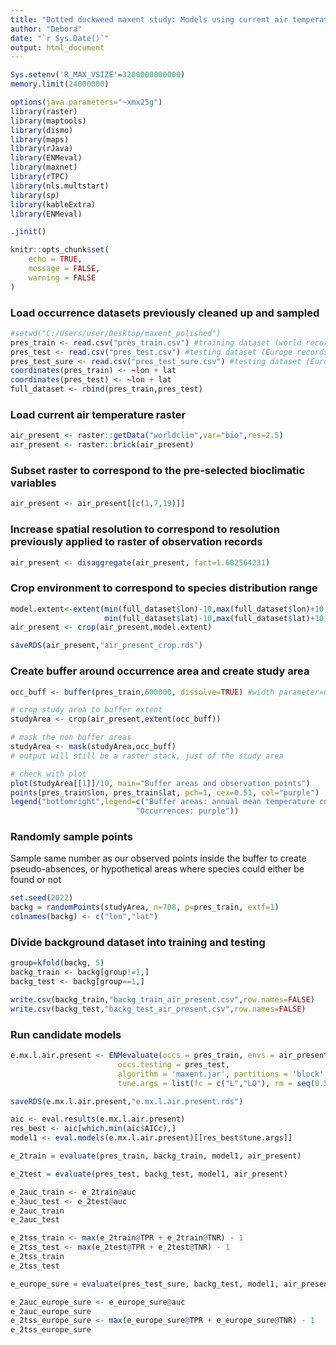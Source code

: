 ---
title: "Dotted duckweed maxent study: Models using current air temperatures (rmd file #3)"
author: "Debora"
date: "`r Sys.Date()`"
output: html_document
---

```{r setup, include=FALSE}
Sys.setenv('R_MAX_VSIZE'=3200000000000)
memory.limit(24000000)

options(java.parameters="~xmx25g")
library(raster)
library(maptools)
library(dismo)
library(maps)
library(rJava)
library(ENMeval)
library(maxnet)
library(rTPC)
library(nls.multstart)
library(sp)
library(kableExtra)
library(ENMeval)

.jinit()

knitr::opts_chunk$set(
	echo = TRUE,
	message = FALSE,
	warning = FALSE
)
```

### Load occurrence datasets previously cleaned up and sampled
```{r include=FALSE}
#setwd("C:/Users/user/Desktop/maxent_polished")
pres_train <- read.csv("pres_train.csv") #training dataset (world records)
pres_test <- read.csv("pres_test.csv") #testing dataset (Europe records: exact and inexact coordinates)
pres_test_sure <- read.csv("pres_test_sure.csv") #testing dataset (Europe records: exact locations only)
coordinates(pres_train) <- ~lon + lat
coordinates(pres_test) <- ~lon + lat
full_dataset <- rbind(pres_train,pres_test)
```

### Load current air temperature raster
```{r echo=TRUE, message=FALSE, warning=FALSE}
air_present <- raster::getData("worldclim",var="bio",res=2.5)
air_present <- raster::brick(air_present)
```

### Subset raster to correspond to the pre-selected bioclimatic variables
```{r}
air_present <- air_present[[c(1,7,19)]]
```

### Increase spatial resolution to correspond to resolution previously applied to raster of observation records
```{r}
air_present <- disaggregate(air_present, fact=1.602564231)
```

### Crop environment to correspond to species distribution range
```{r message=FALSE, warning=FALSE}
model.extent<-extent(min(full_dataset$lon)-10,max(full_dataset$lon)+10,
                     min(full_dataset$lat)-10,max(full_dataset$lat)+10)
air_present <- crop(air_present,model.extent)

saveRDS(air_present,"air_present_crop.rds")
```

### Create buffer around occurrence area and create study area 
```{r echo=TRUE, message=FALSE, warning=FALSE}
occ_buff <- buffer(pres_train,600000, dissolve=TRUE) #width parameter=600000m = 600km

# crop study area to buffer extent
studyArea <- crop(air_present,extent(occ_buff))  

# mask the non buffer areas
studyArea <- mask(studyArea,occ_buff)
# output will still be a raster stack, just of the study area

# check with plot
plot(studyArea[[1]]/10, main="Buffer areas and observation points") 
points(pres_train$lon, pres_train$lat, pch=1, cex=0.51, col="purple")
legend("bottomright",legend=c("Buffer areas: annual mean temperature coloring", 
                            "Occurrences: purple"))
```

### Randomly sample points 
Sample same number as our observed points inside the buffer to create pseudo-absences, or hypothetical areas where species could either be found or not
```{r echo=TRUE, message=FALSE, warning=FALSE}
set.seed(2022)
backg = randomPoints(studyArea, n=708, p=pres_train, extf=1)
colnames(backg) <- c("lon","lat")
```

### Divide background dataset into training and testing
```{r echo=TRUE, message=FALSE, warning=FALSE}
group=kfold(backg, 5)
backg_train <- backg[group!=1,]
backg_test <- backg[group==1,]

write.csv(backg_train,"backg_train_air_present.csv",row.names=FALSE)
write.csv(backg_test,"backg_test_air_present.csv",row.names=FALSE)
```

### Run candidate models
```{r}
e.mx.l.air.present <- ENMevaluate(occs = pres_train, envs = air_present, bg = backg_train,
                        occs.testing = pres_test,
                        algorithm = 'maxent.jar', partitions = 'block', 
                        tune.args = list(fc = c("L","LQ"), rm = seq(0.5, 4, by = 0.5)))

saveRDS(e.mx.l.air.present,"e.mx.l.air.present.rds")

aic <- eval.results(e.mx.l.air.present)
res_best <- aic[which.min(aic$AICc),]
model1 <- eval.models(e.mx.l.air.present)[[res_best$tune.args]]

e_2train = evaluate(pres_train, backg_train, model1, air_present)

e_2test = evaluate(pres_test, backg_test, model1, air_present)

e_2auc_train <- e_2train@auc
e_2auc_test <- e_2test@auc
e_2auc_train  
e_2auc_test

e_2tss_train <- max(e_2train@TPR + e_2train@TNR) - 1
e_2tss_test <- max(e_2test@TPR + e_2test@TNR) - 1
e_2tss_train  
e_2tss_test

e_europe_sure = evaluate(pres_test_sure, backg_test, model1, air_present)

e_2auc_europe_sure <- e_europe_sure@auc
e_2auc_europe_sure  
e_2tss_europe_sure <- max(e_europe_sure@TPR + e_europe_sure@TNR) - 1
e_2tss_europe_sure
```
